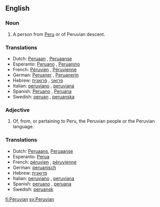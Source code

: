 ==English==

===Noun===
{{en-noun}}

# A person from [[Peru]] or of Peruvian descent.

===Translations===
{{rfc-level|Translations at L3+ (AutoFormat would have corrected level of Translations)}}
*Dutch: [[Peruaan]] {{m}}, [[Peruaanse]] {{f}}
*Esperanto: [[Peruano]] {{m}}, [[Peruanino]] {{f}}
*French: [[Péruvien]] {{m}}, [[Péruvienne]] {{f}}
*German: [[Peruaner]] {{m}}, [[Peruanerin]] {{f}}
*Hebrew: [[פרואני]] {{m}}, [[פרואנית]] {{f}}
*Italian: [[peruviano]] {{m}}, [[peruviana]] {{f}}
*Spanish: [[Peruano]] {{m}}, [[Peruana]] {{f}}
*Swedish: [[peruan]] {{m}}, [[peruanska]] {{f}}

===Adjective===
{{en-adj|-}}

# Of, from, or pertaining to Peru, the Peruvian people or the Peruvian language.

===Translations===
*Dutch: [[Peruaans]], [[Peruaanse]]
*Esperanto: [[Perua]]
*French: [[péruvien]] {{m}}, [[péruvienne]] {{f}}
*German: [[peruanisch]]
*Hebrew: [[פרואנית]] {{f}}
*Italian: [[peruviano]] {{m}}, [[peruviana]] {{f}}
*Spanish: [[peruano]] {{m}}, [[peruana]] {{f}}
*Swedish: [[peruansk]]

[[fi:Peruvian]]
[[sv:Peruvian]]